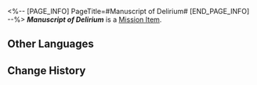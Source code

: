 <%-- [PAGE_INFO]
PageTitle=#Manuscript of Delirium#
[END_PAGE_INFO] --%>
{{Item Infobox
|title       = ''Manuscript of Delirium''
|id          = 140319
|image       = Item ''Manuscript of Delirium''.png
|type        = Mission Item
|invCategory = Missions
|rarity      = 3
|effect      = 
|description = A text that can drive one mad if even glanced upon. Not every victim experiences the same kind of insanity, but most types of madness remained extremely dangerous.
}}
{{Description|''"Don'treaditdon'treaditdon'treadit."''}}
'''''Manuscript of Delirium''''' is a [[Mission Item]].

==Other Languages==
{{Other Languages
|en   = ''Manuscript of Delirium''
|zhs  = 《瘈狂之卷》
|zht  = 《瘈狂之卷》
|ja   = 『痙狂の巻』
|ko   = ≪광기의 책≫
|es   = «Manuscrito del delirio»
|fr   = ''Manuscrit de la folie''
|ru   = «Манускрипт помешательства»
|th   = "คัมภีร์แห่งความคลุ้มคลั่ง"
|vi   = Sách Điên Loạn
|de   = „Manuskript des Wahnsinns“
|id   = "Gulungan Kegilaan"
|pt   = "Manuscrito do Delírio"
}}

==Change History==
{{Change History|2.0}}